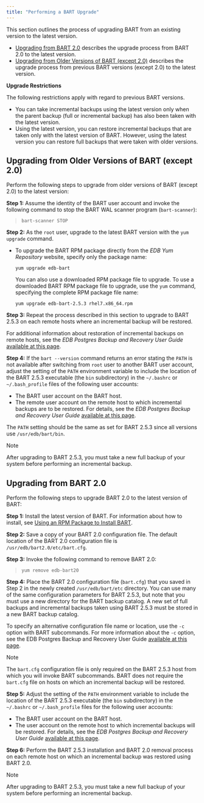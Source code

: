 ```yaml
---
title: "Performing a BART Upgrade"
---
```


<div id="upgrade" class="registered_link"></div>

This section outlines the process of upgrading BART from an existing version to the latest version.

-   [Upgrading from BART 2.0](#upgrading-from-bart-20) describes the upgrade process from BART 2.0 to the latest version.
-   [Upgrading from Older Versions of BART (except 2.0)](#upgrading_from_older_versions_except_2_0_to_latest_versions_of_bart) describes the upgrade process from previous BART versions (except 2.0) to the latest version.

**Upgrade Restrictions**

The following restrictions apply with regard to previous BART versions.

-   You can take incremental backups using the latest version only when the parent backup (full or incremental backup) has also been taken with the latest version.
-   Using the latest version, you can restore incremental backups that are taken only with the latest version of BART. However, using the latest version you can restore full backups that were taken with older versions.

<div id="upgrading_from_older_versions_except_2_0_to_latest_versions_of_bart" class="registered_link"></div>

## Upgrading from Older Versions of BART (except 2.0)

Perform the following steps to upgrade from older versions of BART (except 2.0) to the latest version:

**Step 1:** Assume the identity of the BART user account and invoke the following command to stop the BART WAL scanner program (`bart-scanner`):

> ```
> bart-scanner STOP
> ```

**Step 2:** As the `root` user, upgrade to the latest BART version with the `yum upgrade` command.

-   To upgrade the BART RPM package directly from the *EDB Yum Repository* website, specify only the package name:

    ```
    yum upgrade edb-bart
    ```

    You can also use a downloaded RPM package file to upgrade. To use a downloaded BART RPM package file to upgrade, use the `yum` command, specifying the complete RPM package file name:

    ```
    yum upgrade edb-bart-2.5.3 rhel7.x86_64.rpm
    ```

**Step 3:** Repeat the process described in this section to upgrade to BART 2.5.3 on each remote hosts where an incremental backup will be restored.

For additional information about restoration of incremental backups on remote hosts, see the *EDB Postgres Backup and Recovery User Guide* [available at this page](https://www.enterprisedb.com/edb-docs/).

**Step 4:** If the `bart --version` command returns an error stating the `PATH` is not available after switching from `root` user to another BART user account, adjust the setting of the `PATH` environment variable to include the location of the BART 2.5.3 executable (the `bin` subdirectory) in the `~/.bashrc` or `~/.bash_profile` files of the following user accounts:

-   The BART user account on the BART host.
-   The remote user account on the remote host to which incremental backups are to be restored. For details, see the *EDB Postgres Backup and Recovery User Guide* [available at this page](https://www.enterprisedb.com/edb-docs/).

The `PATH` setting should be the same as set for BART 2.5.3 since all versions use `/usr/edb/bart/bin`.

<div class="note">

<div class="title">

Note

</div>

After upgrading to BART 2.5.3, you must take a new full backup of your system before performing an incremental backup.

</div>

<div id="upgrading_from_bart_2_0" class="registered_link"></div>

## Upgrading from BART 2.0

Perform the following steps to upgrade BART 2.0 to the latest version of BART:

**Step 1:** Install the latest version of BART. For information about how to install, see [Using an RPM Package to Install BART](02_installing_bart_using_an_rpm_package/#installing_bart_using_an_rpm_package).

**Step 2:** Save a copy of your BART 2.0 configuration file. The default location of the BART 2.0 configuration file is `/usr/edb/bart2.0/etc/bart.cfg`.

**Step 3:** Invoke the following command to remove BART 2.0:

> ```
> yum remove edb-bart20
> ```

**Step 4:** Place the BART 2.0 configuration file (`bart.cfg`) that you saved in Step 2 in the newly created `/usr/edb/bart/etc` directory. You can use many of the same configuration parameters for BART 2.5.3, but note that you must use a new directory for the BART backup catalog. A new set of full backups and incremental backups taken using BART 2.5.3 must be stored in a new BART backup catalog.

To specify an alternative configuration file name or location, use the `-c` option with BART subcommands. For more information about the `-c` option, see the EDB Postgres Backup and Recovery User Guide [available at this page](https://www.enterprisedb.com/edb-docs/).

<div class="note">

<div class="title">

Note

</div>

The `bart.cfg` configuration file is only required on the BART 2.5.3 host from which you will invoke BART subcommands. BART does not require the `bart.cfg` file on hosts on which an incremental backup will be restored.

</div>

**Step 5:** Adjust the setting of the `PATH` environment variable to include the location of the BART 2.5.3 executable (the `bin` subdirectory) in the `~/.bashrc` or `~/.bash_profile` files for the following user accounts:

-   The BART user account on the BART host.
-   The user account on the remote host to which incremental backups will be restored. For details, see the *EDB Postgres Backup and Recovery User Guide* [available at this page](https://www.enterprisedb.com/edb-docs/).

**Step 6:** Perform the BART 2.5.3 installation and BART 2.0 removal process on each remote host on which an incremental backup was restored using BART 2.0.

<div class="note">

<div class="title">

Note

</div>

After upgrading to BART 2.5.3, you must take a new full backup of your system before performing an incremental backup.

</div>

